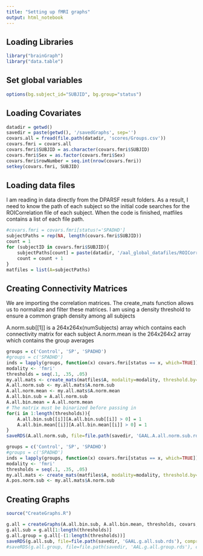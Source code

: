 ```yaml
---
title: "Setting up fMRI graphs"
output: html_notebook
---
```


## Loading Libraries

```r
library("brainGraph")
library("data.table")
```
## Set global variables
```r
options(bg.subject_id="SUBJID", bg.group="status")
```


## Loading Covariates

```r
datadir = getwd()
savedir = paste(getwd(), '/savedGraphs', sep='')
covars.all = fread(file.path(datadir, 'scores/Groups.csv'))
covars.fmri = covars.all
covars.fmri$SUBJID = as.character(covars.fmri$SUBJID)
covars.fmri$Sex = as.factor(covars.fmri$Sex)
covars.fmri$rowNumber = seq.int(nrow(covars.fmri))
setkey(covars.fmri, SUBJID)
```

## Loading data files
I am reading in data directly from the DPARSF result folders.
As a result, I need to know the path of each subject so the initial code searches for the ROICorrelation file of each subject.
When the code is finished, matfiles contains a list of each file path.
```r
#covars.fmri = covars.fmri[status!='SPADHD']
subjectPaths = rep(NA, length(covars.fmri$SUBJID))
count = 1
for (subjectID in covars.fmri$SUBJID){
    subjectPaths[count] = paste(datadir, '/aal_global_datafiles/ROICorrelation_FisherZ_sub_', subjectID, '.txt', sep='')
    count = count + 1
}
matfiles = list(A=subjectPaths)
```

## Creating Connectivity Matrices
We are importing the correlation matrices. The create_mats function allows us to normalize and filter these matrices.
I am using a density threshold to ensure a common graph density among all subjects

A.norm.sub[[1]] is a 264x264x(numSubjects) array which contains each connectivity matrix for each subject
A.norm.mean is the 264x264x2 array which contains the group averages
```r
groups = c('Control', 'SP', 'SPADHD')
#groups = c('SPADHD')
inds = lapply(groups, function(x) covars.fmri[status == x, which=TRUE])
modality <- 'fmri'
thresholds = seq(.1, .35, .05)
my.all.mats <- create_mats(matfiles$A, modality=modality, threshold.by='density', mat.thres=thresholds, inds = inds)
A.all.norm.sub <- my.all.mats$A.norm.sub
A.all.norm.mean <- my.all.mats$A.norm.mean
A.all.bin.sub = A.all.norm.sub
A.all.bin.mean = A.all.norm.mean
# The matrix must be binarized before passing in
for(i in 1:length(thresholds)){
    A.all.bin.sub[[i]][A.all.bin.sub[[i]] > 0] = 1
    A.all.bin.mean[[i]][A.all.bin.mean[[i]] > 0] = 1
}
saveRDS(A.all.norm.sub, file=file.path(savedir, 'GAAL.A.all.norm.sub.rds'), compress='xz')
```

```r
groups = c('Control', 'SP', 'SPADHD')
#groups = c('SPADHD')
inds = lapply(groups, function(x) covars.fmri[status == x, which=TRUE])
modality <- 'fmri'
thresholds = seq(.1, .35, .05)
my.all.mats <- create_mats(matfiles$A, modality=modality, threshold.by='raw', mat.thres=c(-1.1), inds = inds)
A.pos.norm.sub <- my.all.mats$A.norm.sub
```


## Creating Graphs

```r
source("CreateGraphs.R")

g.all = createGraphs(A.all.bin.sub, A.all.bin.mean, thresholds, covars, 'aal116')
g.all.sub = g.all[1:length(thresholds)]
g.all.group = g.all[-(1:length(thresholds))]
saveRDS(g.all.sub, file=file.path(savedir, 'GAAL.g.all.sub.rds'), compress='xz')
#saveRDS(g.all.group, file=file.path(savedir, 'AAL.g.all.group.rds'), compress='xz')
```
